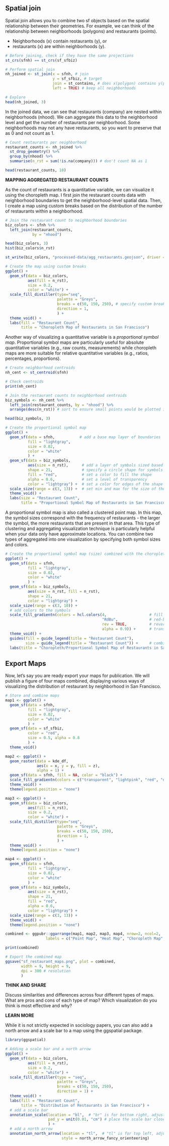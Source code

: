 ## Spatial join

Spatial join allows you to combine two sf objects based on the spatial relationship between their geometries. For example, we can think of the relationship between neighborhoods (polygons) and restaurants (points).

 * Neighborhoods (x) contain restaurants (y), or
 * restaurants (x) are within neighborhoods (y).

```r
# Before joining, check if they have the same projections
st_crs(sfnh) == st_crs(sf_sfbiz)

# Perform spatial join
nh_joined <- st_join(x = sfnh, # join
                     y = sf_sfbiz, # target
                     join = st_contains, # does x(polygon) contains y(point)?
                     left = TRUE) # keep all neighborhoods

# Explore
head(nh_joined, 3)
```

In the joined data, we can see that restaurants (company) are nested within neighborhoods (nhood). We can aggregate this data to the neighborhood level and get the number of restaurants per neighborhood. Some neighborhoods may not any have restaurants, so you want to preserve that as 0 and not count as 1.

```r
# Count restaurants per neighborhood
restaurant_counts <- nh_joined %>%
  st_drop_geometry() %>%
  group_by(nhood) %>% 
  summarise(n_rst = sum(!is.na(company))) # don't count NA as 1

head(restaurant_counts, 10)
```


**MAPPING AGGREGATED RESTAURANT COUNTS**

As the count of restaurants is a quantitative variable, we can visualize it using the choropleth map. I first join the restaurant counts data with neighborhood boundaries to get the neighborhood-level spatial data. Then, I create a map using custom breaks based on the distribution of the number of restaurants within a neighborhood. 

```r
# Join the restaurant count to neighborhood boundaries
biz_colors <- sfnh %>%
  left_join(restaurant_counts,
            by = "nhood")

head(biz_colors, 3)
hist(biz_colors$n_rst)
```

```r
st_write(biz_colors, "processed-data/agg_restaurants.geojson", driver = "GeoJSON", delete_dsn = TRUE)
```

```r
# Create the map using custom breaks
ggplot() +
  geom_sf(data = biz_colors,
          aes(fill = n_rst), 
          size = 0.2,
          color = "white") +  
  scale_fill_distiller(type="seq", 
                       palette = "Greys",
                       breaks = c(50, 150, 250), # specify custom breaks
                       direction = 1,
                       ) +
  theme_void() +
  labs(fill = "Restaurant Count",
       title = "Choropleth Map of Restaurants in San Francisco")
```

Another way of visualizing a quantitative variable is a *proportional symbol map*. Proportional symbol maps are particularly useful for absolute quantitative variables (e.g., raw counts, measurements) while choropleth maps are more suitable for relative quantitative variables (e.g., ratios, percentages, proportions).

```r
# Create neighborhood centroids
nh_cent <- st_centroid(sfnh)

# Check centroids
print(nh_cent)

# Join the restaurant counts to neighborhood centroids
biz_symbols <- nh_cent %>%
  left_join(restaurant_counts, by = "nhood") %>%
  arrange(desc(n_rst)) # sort to ensure small points would be plotted in front of big points

head(biz_symbols, 3)

# Create the proportional symbol map
ggplot() +
  geom_sf(data = sfnh,           # add a base map layer of boundaries
          fill = "lightgray",
          size = 0.02,
          color = "white"
          ) +
  geom_sf(data = biz_symbols,
          aes(size = n_rst),      # add a layer of symbols sized based on the restaurant counts 
          shape = 21,             # specify a circle shape for symbols
          fill = "red",           # set a color to fill the shape 
          alpha = 0.6,            # set a level of transparency
          color = "lightgray") +  # set a color for edges of the shape
  scale_size(range = c(3, 13)) +  # set min and max for the size of the symbols
  theme_void() +
  labs(size = "Restaurant Count",
       title = "Proportional Symbol Map of Restaurants in San Francisco") 
```

A proportional symbol map is also called a clustered point map. In this map, the symbol sizes correspond with the frequency of restaurants - the larger the symbol, the more restaurants that are present in that area. This type of clustering and aggregating visualization technique is particularly helpful when your data only have approximate locations. You can combine two types of aggregated into one visualization by specifying both symbol sizes and colors.

```r
# Create the proportional symbol map (size) combined with the choropleth map (fill color)
ggplot() +
  geom_sf(data = sfnh,
          fill = "lightgray",
          size = 0.02,
          color = "white"
          ) +
  geom_sf(data = biz_symbols,
          aes(size = n_rst, fill = n_rst), 
          shape = 21, 
          color = "lightgray") +
  scale_size(range = c(3, 10)) +
  # add colors to the symbols
  scale_fill_gradientn(colors = hcl.colors(4,                   # fill the shape with four different colors
                                           "RdBu",              # red-blue color scheme
                                           rev = TRUE,          # reverse the color scheme
                                           alpha = 0.9)) +      # transparency
  theme_void() +
  guides(fill = guide_legend(title = "Restaurant Count"), 
         size = guide_legend(title = "Restaurant Count")) +     # combine legends
  labs(title = "Choropleth/Proportional Symbol Map of Restaurants in San Francisco")
```


## Export Maps

Now, let's say you are ready export your maps for publication. We will publish a figure of four maps combined, displaying various ways of visualizing the distribution of restaurant by neighborhood in San Francisco.

```r
# Store and combine maps
map1 <- ggplot() +
  geom_sf(data = sfnh,
          fill = "lightgray",
          size = 0.02,
          color = "white"
          ) +
  geom_sf(data = sf_sfbiz, 
          color = "red", 
          size = 0.5, alpha = 0.8
          ) + 
  theme_void()

map2 <- ggplot() +
  geom_raster(data = kde_df, 
              aes(x = x, y = y, fill = z), 
              alpha = 1) +  
  geom_sf(data = sfnh, fill = NA, color = "black") +  
  scale_fill_gradientn(colors = c("transparent", "lightpink", "red", "darkred"), name = "Density") +
  theme_void() +
  theme(legend.position = "none")

map3 <- ggplot() +
  geom_sf(data = biz_colors,
          aes(fill = n_rst), 
          size = 0.2,
          color = "white") +  
  scale_fill_distiller(type="seq", 
                       palette = "Greys",
                       breaks = c(50, 150, 250), 
                       direction = 1,
                       ) +
  theme_void() +
  theme(legend.position = "none")

map4 <- ggplot() +
  geom_sf(data = sfnh,          
          fill = "lightgray",
          size = 0.02,
          color = "white"
          ) +
  geom_sf(data = biz_symbols,
          aes(size = n_rst),      
          shape = 21,           
          fill = "red",           
          alpha = 0.6,           
          color = "lightgray") + 
  scale_size(range = c(3, 13)) +  
  theme_void() +
  theme(legend.position = "none")

combined <- ggpubr::ggarrange(map1, map2, map3, map4, nrow=2, ncol=2,
                  labels = c("Point Map", "Heat Map", "Choropleth Map", "PropSymbol Map"))

print(combined)

# Export the combined map
ggsave("sf_restaurant_maps.png", plot = combined, 
       width = 9, height = 9, 
       dpi = 300 # resolution
       )
```


**THINK AND SHARE**

Discuss similarities and differences across four different types of maps. What are pros and cons of each type of map? Which visualization do you think is most effective and why?



**LEARN MORE**

While it is not strictly expected in sociology papers, you can also add a north arrow and a scale bar to a map using the ggspatial package.

```r
library(ggspatial)
```

```r
# Adding a scale bar and a north arrow 
ggplot() +
  geom_sf(data = biz_colors,
          aes(fill = n_rst), 
          size = 0.2,
          color = "white") +  
  scale_fill_distiller(type = "seq", 
                       palette = "Greys",
                       breaks = c(50, 150, 250),
                       direction = 1) +
  theme_void() +
  labs(fill = "Restaurant Count",
       title = "Distribution of Restaurants in San Francisco") +
  # add a scale bar
  annotation_scale(location = "bl",  # "br" is for bottom right, adjust as needed
                   pad_y = unit(0.01, "cm") # place the scale bar close to the bottom
                   ) + 
  # add a north arrow
  annotation_north_arrow(location = "tl",  # "tl" is for top left, adjust as needed
                         style = north_arrow_fancy_orienteering)  
```


